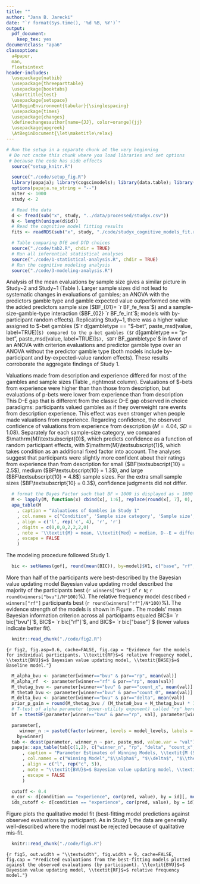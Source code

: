 ```yaml
---
title: ""
author: "Jana B. Jarecki"
date: "`r format(Sys.time(), '%d %B, %Y')`"
output:
  pdf_document:
    keep_tex: yes
documentclass: "apa6"
classoption:
  a4paper,
  man,
  floatsintext
header-includes:
  \usepackage{natbib}
  \usepackage{threeparttable}
  \usepackage{booktabs}
  \shorttitle{test}
  \usepackage{setspace}
  \AtBeginEnvironment{tabular}{\singlespacing}
  \usepackage{times}
  \usepackage{changes}
  \definechangesauthor[name={JJ}, color=orange]{jj}
  \usepackage{upgreek}
  \AtBeginDocument{\let\maketitle\relax}
---
```


```r
# Run the setup in a separate chunk at the very beginning
 # Do not cache this chunk where you load libraries and set options
 # because the code has side effects
  source("setup_knitr.R")
```

```r
  source("./code/setup_fig.R")
  library(papaja); library(cogscimodels); library(data.table); library(BayesFactor); library(brms)
  options(papaja.na_string = "--")
  niter <- 1000
  study <- 2
```

```r
  # Read the data
  d <- fread(sub("x", study, "../data/processed/studyx.csv"))
  N <- length(unique(d$id))
  # Read the cognitive model fitting results
  fits <- readRDS(sub("x", study, "./code/studyx_cognitive_models_fit.rds")) 
```

```r
  # Table comparing DfE and DfD choices
  source("./code/tab2.R", chdir = TRUE)
  # Run all inferential statistical analyses  
  source("./code/1-statistical-analysis.R", chdir = TRUE)
  # Run the cognitive modeling analysis
  source("./code/3-modeling-analysis.R")
```

\subsubsection{Evaluations of gambles and sample sizes}
Analysis of the mean evaluations by sample size gives a similar picture in Study~2 and Study~1 (Table \ref{tab:means_study1}). Larger sample sizes did not lead to systematic changes in evaluations of gambles; an ANOVA with the predictors gamble type and gamble expected value outperformed one with the added predictors sample size ($BF_{01}= `r BF_fe_fess`$) and a sample-size-gamble-type interaction ($BF_{02} `r BF_fe_int`$; models with by-participant random effects). Replicating Study~1, there was a higher value assigned to \$-bet gambles  ($`r d[gambletype == "$-bet", paste_msd(value, label=TRUE)]`$) compared to the p-bet gambles ($`r d[gambletype == "p-bet", paste_msd(value, label=TRUE)]`$), $BF `r BF_gambletype`$ in favor of an ANOVA with criterion evaluations and predictor gamble type  over an ANOVA without the predictor gamble type (both models include by-participant and by-expected-value random effects). These results corroborate the aggregate findings of Study 1.

\textit{Description versus experience}
Valuations made from description and experience differed for most of the gambles and sample sizes (Table \ref{tab:means_study1}, rightmost column). Evaluations of \$-bets from experience were higher than than those from description, but evaluations of p-bets were lower from experience than from description This D--E gap that is different from the classic D--E gap observed in choice paradigms: participants valued gambles as if they overweight rare events from description \textit{and} experience. This effect was even stronger when people made valuations from experience. Regarding confidence, the observed confidence of valuations from experience from description ($M = 4.04$, $SD = 1.08$). Separately for each sample-size category, we compared $\mathrm{M}\textsubscript{0}$, which predicts confidence as a function of random participant effects, with $\mathrm{M}\textsubscript{1}$, which takes condition as an additional fixed factor into account. The analyses suggest that participants were slightly more confident about their ratings from experience than from description for small ($BF\textsubscript{10} = 2.5$), medium ($BF\textsubscript{10} = 1.3$), and large ($BF\textsubscript{10} = 4.8$) sample sizes. For the extra small sample sizes ($BF\textsubscript{10} = 0.3$), confidence judgments did not differ. 


```r
  # format the Bayes Factor such that BF > 1000 is displayed as > 1000
  M <- lapply(M, function(x) cbind(x[, 1:6], replace(round(x[, 7], 0), round(x[, 7], 0) > 1000, ">1000")))
  apa_table(M
    , caption = "Valuations of Gambles in Study 1"
    , col.names = c("Condition", 'Sample size category', 'Sample size', '\\textit{Med}', '\\textit{M}', 'D--E', 'D--E:$BF\\textsubscript{10}$')
    , align = c('l', rep('c', 4), 'r', 'r')
    , digits = c(0,0,0,2,2,2,0)
    , note = '\\textit{M} = mean, \\textit{Med} = median, D--E = difference between mean description-based valuations and experience-based valuations, $BF\\textsubscript{10}$ = Bayes Factor quantifying the evidence for a linear model $\\mathrm{M}\\textsubscript{1}$ predicting that valuations differ between description and experience over a linear model $\\mathrm{M}\\textsubscript{0}$ predicting no such differences; both models models contain a by-participant random effect. Gambles IDs 1, 2, and 3 are \\$-bets; Gamble IDs 4, 5, and 6 are p-bets.'
    , escape = FALSE
    )
```


\subsubsection{Cognitive modeling}
The modeling procedure followed Study 1.

```r
  bic <- setNames(gof[, round(mean(BIC)), by=model]$V1, c("base", "rf", "bvu"))
```

\textit{Quantitative Model Fit.}
More than half of the participants were best-described by the Bayesian value updating model Bayesian value updating model described the majority of the participants best (`r winners["bvu"]` of `r N`; `r round(winners["bvu"]/N*100)`\%). The relative frequency model described `r winners["rf"]` participants best (`r round(winners["rf"]/N*100)`\%). The evidence strength of the models is shown in Figure \ref{fig:fig2}. The models' mean Bayesian information criterion across all participants equaled BIC\textsubscript{BVU}$= `r bic["bvu"]`$, BIC\textsubscript{RF}$= `r bic["rf"]`$, and BIC\textsubscript{BASE}$= `r bic["base"]`$ (lower values indicate better fit).




```r
  knitr::read_chunk("./code/fig2.R")
```

```{r fig2, fig.asp=0.6, cache=FALSE, fig.cap = "Evidence for the models for individual participants. \\textit{RF}$=$ relative frequency model, \\textit{BVU}$=$ Bayesian value updating model, \\textit{BASE}$=$ Baseline model."}
```

```r
  M_alpha_bvu <- parameter[winner=="bvu" & par=="rp", mean(val)]
  M_alpha_rf  <- parameter[winner=="rf" & par=="rp", mean(val)]
  M_thetag_bvu <- parameter[winner=="bvu" & par=="count_x", mean(val)]
  M_theta0_bvu <- parameter[winner=="bvu" & par=="count_0", mean(val)]
  M_delta_bvu <- parameter[winner=="bvu" & par=="delta", mean(val)]
  prior_p_gain = round(M_thetag_bvu / (M_theta0_bvu + M_thetag_bvu) * 100)
  # T-test of alpha parameter (power-utility exponent) called "rp" here
  bf = ttestBF(parameter[winner=="bvu" & par=="rp", val], parameter[winner=="rf" & par=="rp", val])
```

\added[id=jj]{
The fitted model parameters (\ref{tab:study1_parameter}) reveal that the power utility exponent did not differ markedly between the participants that were described by the Bayesian value updating strategy ($M_{\alpha}= `r M_alpha_bvu`$) and those described by a relative frequency strategy ($M_{\alpha}=`r M_alpha_rf`$), $\Delta$ `r apa_print(bf)$full_result`. Participants using the Bayesian strategy had, on average, a prior belief that gains occur with `r prior_p_gain`\% (gain prior $\theta_G = `r M_thetag_bvu`$; zero-outcome prior $\theta_0 = `r M_theta0_bvu`$). Also, their estimated learning rate $\delta$ was anti-conservative ($M_{\delta}=`r M_delta_bvu`$).
}

```r
  parameter[,
     winner_n := paste0(factor(winner, levels = model_levels, labels = model_labels), " (\\textit{n}$=$", ..winners[winner], ")"),
    by=winner]
  tab <- dcast(parameter, winner_n ~ par, paste_msd, value.var = "val")
  papaja::apa_table(tab[c(1,2), c("winner_n", "rp", "delta", "count_x", "sigma")]
      , caption = "Parameter Estimates of Winning Models, \\textit{M (SD)}"
      , col.names = c("Winning Model","$\\alpha$", "$\\delta$", "$\\theta_G$","$\\sigma$")
      , align = c("l", rep("c", 5)),
      , note = "\\textit{BVU}$=$ Bayesian value updating model, \\textit{RF}$=$ relative frequency model. Parameters denote: $\\alpha=$ power utility exponent, $\\theta_G$ gain prior, $\\sigma$ standard deviation."
      , escape = FALSE
      )
```

```r
  cutoff <- 0.4
  m_cor <- d[condition == "experience", cor(pred, value), by = id][, mean(V1)]
  ids_cutoff <- d[condition == "experience", cor(pred, value), by = id][V1 < cutoff]$id
```

\textit{Qualitative Model Fit.}
Figure \ref{fig:fig5} plots the qualitative model fit (best-fitting model predictions against observed evaluations by participant). As in Study 1, the data are generally well-described \added[id=jj]{($M r\textsubscript{pred,obs} = `r m_cor`$), except in four cases (participants `r sort(ids_cutoff)`, with $r\textsubscript{pred,obs} < `r cutoff`$)} where the model must be rejected because of qualitative mis-fit.


```r
  knitr::read_chunk("./code/fig5.R")
```
```{r fig5, out.width = "\\textwidth", fig.width = 9, cache=FALSE, fig.cap = "Predicted evaluations from the best-fitting models plotted against the observed evaluations (by participant). \\textit{BVU}$=$ Bayesian value updating model, \\textit{RF}$=$ relative frequency model."}
```